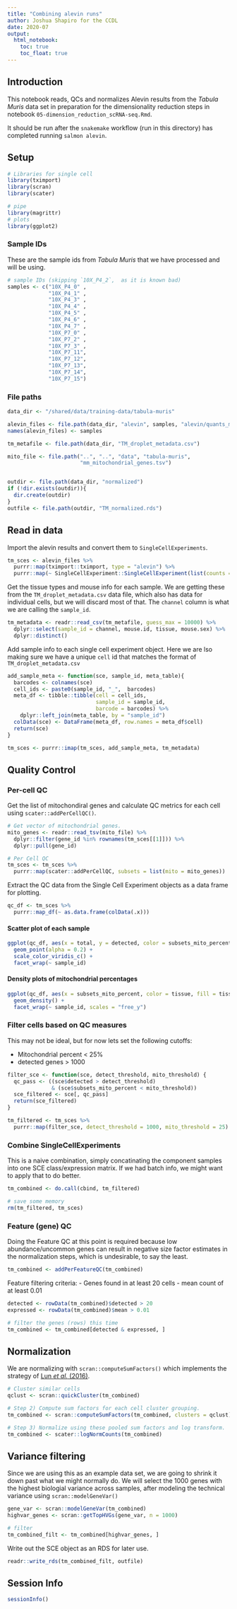 ```yaml
---
title: "Combining alevin runs"
author: Joshua Shapiro for the CCDL
date: 2020-07
output: 
  html_notebook: 
    toc: true
    toc_float: true
---
```


## Introduction

This notebook reads, QCs and normalizes Alevin results from the *Tabula Muris* data set in preparation for the dimensionality reduction steps in notebook `05-dimension_reduction_scRNA-seq.Rmd`.

It should be run after the `snakemake` workflow (run in this directory) has completed running `salmon alevin`.

## Setup
```r
# Libraries for single cell 
library(tximport)
library(scran)
library(scater)

# pipe
library(magrittr)
# plots
library(ggplot2)
```


### Sample IDs

These are the sample ids from *Tabula Muris* that we have processed and will be using.

```r
# sample IDs (skipping `10X_P4_2`,  as it is known bad)
samples <- c("10X_P4_0" ,
             "10X_P4_1" , 
             "10X_P4_3" , 
             "10X_P4_4" ,
             "10X_P4_5" , 
             "10X_P4_6" , 
             "10X_P4_7" ,
             "10X_P7_0" ,
             "10X_P7_2" ,
             "10X_P7_3" ,
             "10X_P7_11", 
             "10X_P7_12",
             "10X_P7_13",
             "10X_P7_14", 
             "10X_P7_15")
```


### File paths

```r
data_dir <- "/shared/data/training-data/tabula-muris"

alevin_files <- file.path(data_dir, "alevin", samples, "alevin/quants_mat.gz")
names(alevin_files) <- samples

tm_metafile <- file.path(data_dir, "TM_droplet_metadata.csv")

mito_file <- file.path("..", "..", "data", "tabula-muris", 
                       "mm_mitochondrial_genes.tsv")


outdir <- file.path(data_dir, "normalized")
if (!dir.exists(outdir)){
  dir.create(outdir)
}
outfile <- file.path(outdir, "TM_normalized.rds")

```

## Read in data

Import the alevin results and convert them to `SingleCellExperiments`.
```r
tm_sces <- alevin_files %>%
  purrr::map(tximport::tximport, type = "alevin") %>%
  purrr::map(~ SingleCellExperiment::SingleCellExperiment(list(counts = .x$counts)))
```

Get the tissue types and mouse info for each sample. 
We are getting these from the `TM_droplet_metadata.csv` data file, which also has data for individual cells, but we will discard most of that.
The `channel` column is what we are calling the `sample_id`.

```r
tm_metadata <- readr::read_csv(tm_metafile, guess_max = 10000) %>%
  dplyr::select(sample_id = channel, mouse.id, tissue, mouse.sex) %>%
  dplyr::distinct()
```

Add sample info to each single cell experiment object.
Here we are lso making sure we have a unique `cell` id that matches the format of `TM_droplet_metadata.csv` 

```r
add_sample_meta <- function(sce, sample_id, meta_table){
  barcodes <- colnames(sce) 
  cell_ids <- paste0(sample_id, "_",  barcodes)
  meta_df <- tibble::tibble(cell = cell_ids, 
                            sample_id = sample_id, 
                            barcode = barcodes) %>%
    dplyr::left_join(meta_table, by = "sample_id")
  colData(sce) <- DataFrame(meta_df, row.names = meta_df$cell)
  return(sce)
}

tm_sces <- purrr::imap(tm_sces, add_sample_meta, tm_metadata)
```


## Quality Control 

### Per-cell QC

Get the list of mitochondiral genes and calculate QC metrics for each cell using `scater::addPerCellQC()`.

```r
# Get vector of mitochondrial genes.
mito_genes <- readr::read_tsv(mito_file) %>%
  dplyr::filter(gene_id %in% rownames(tm_sces[[1]])) %>%
  dplyr::pull(gene_id)

# Per Cell QC
tm_sces <- tm_sces %>%
  purrr::map(scater::addPerCellQC, subsets = list(mito = mito_genes))
```

Extract the QC data from the Single Cell Experiment objects as a data frame for plotting.

```r
qc_df <- tm_sces %>%
  purrr::map_df(~ as.data.frame(colData(.x)))
```

#### Scatter plot of each sample
```r
ggplot(qc_df, aes(x = total, y = detected, color = subsets_mito_percent)) + 
  geom_point(alpha = 0.2) +
  scale_color_viridis_c() +
  facet_wrap(~ sample_id) 
```

#### Density plots of mitochondrial percentages
```r
ggplot(qc_df, aes(x = subsets_mito_percent, color = tissue, fill = tissue)) + 
  geom_density() + 
  facet_wrap(~ sample_id, scales = "free_y") 
```

### Filter cells based on QC measures

This may not be ideal, but for now lets set the following cutoffs:

- Mitochondrial percent < 25%
- detected genes > 1000


```r
filter_sce <- function(sce, detect_threshold, mito_threshold) {
  qc_pass <- ((sce$detected > detect_threshold) 
              & (sce$subsets_mito_percent < mito_threshold))
  sce_filtered <- sce[, qc_pass]
  return(sce_filtered)
}

tm_filtered <- tm_sces %>%
  purrr::map(filter_sce, detect_threshold = 1000, mito_threshold = 25) 
```


### Combine SingleCellExperiments

This is a naive combination, simply concatinating the component samples into one SCE class/expression matrix.
If we had batch info, we might want to apply that to do better.

```r
tm_combined <- do.call(cbind, tm_filtered)

# save some memory
rm(tm_filtered, tm_sces)
```

### Feature (gene) QC

Doing the Feature QC at this point is required because low abundance/uncommon genes can result in negative size factor estimates in the normalization steps, which is undesirable, to say the least.


```r
tm_combined <- addPerFeatureQC(tm_combined)
```

Feature filtering criteria: 
- Genes found in at least 20 cells
- mean count of at least 0.01 

```r
detected <- rowData(tm_combined)$detected > 20
expressed <- rowData(tm_combined)$mean > 0.01

# filter the genes (rows) this time
tm_combined <- tm_combined[detected & expressed, ]
```


## Normalization

We are normalizing with `scran::computeSumFactors()` which implements the strategy of [Lun 
*et al.* (2016)](https://genomebiology.biomedcentral.com/articles/10.1186/s13059-016-0947-7).

```r
# Cluster similar cells
qclust <- scran::quickCluster(tm_combined)

# Step 2) Compute sum factors for each cell cluster grouping.  
tm_combined <- scran::computeSumFactors(tm_combined, clusters = qclust)

# Step 3) Normalize using these pooled sum factors and log transform. 
tm_combined <- scater::logNormCounts(tm_combined)
```


## Variance filtering

Since we are using this as an example data set, we are going to shrink it down past what we might normally do.
We will select the 1000 genes with the highest biologial variance across samples, after modeling the technical variance using `scran::modelGeneVar()`

```r
gene_var <- scran::modelGeneVar(tm_combined)
highvar_genes <- scran::getTopHVGs(gene_var, n = 1000)

# filter
tm_combined_filt <- tm_combined[highvar_genes, ]
```



Write out the SCE object as an RDS for later use.

```r
readr::write_rds(tm_combined_filt, outfile)
```


## Session Info
```r
sessionInfo()
```




